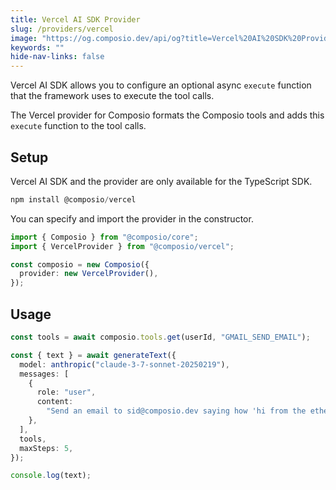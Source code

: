 ```yaml
---
title: Vercel AI SDK Provider
slug: /providers/vercel
image: "https://og.composio.dev/api/og?title=Vercel%20AI%20SDK%20Provider"   # image for socials
keywords: ""
hide-nav-links: false
---
```


Vercel AI SDK allows you to configure an optional async `execute` function that the framework uses to execute the tool calls.

The Vercel provider for Composio formats the Composio tools and adds this `execute` function to the tool calls.

## Setup
Vercel AI SDK and the provider are only available for the TypeScript SDK.

```typescript TypeScript maxLines=60 wordWrap
npm install @composio/vercel
```

You can specify and import the provider in the constructor.

```typescript TypeScript maxLines=60 wordWrap
import { Composio } from "@composio/core";
import { VercelProvider } from "@composio/vercel";

const composio = new Composio({
  provider: new VercelProvider(),
});
```

## Usage

```typescript TypeScript maxLines=60 wordWrap
const tools = await composio.tools.get(userId, "GMAIL_SEND_EMAIL");

const { text } = await generateText({
  model: anthropic("claude-3-7-sonnet-20250219"),
  messages: [
    {
      role: "user",
      content:
        "Send an email to sid@composio.dev saying how 'hi from the ether of composio'",
    },
  ],
  tools,
  maxSteps: 5,
});

console.log(text);
```